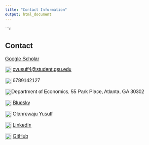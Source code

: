 ```yaml
---
title: "Contact Information"
output: html_document
---
```


<!-- Load Font Awesome -->
<link rel="stylesheet" href="https://cdnjs.cloudflare.com/ajax/libs/font-awesome/6.0.0-beta3/css/all.min.css">

```r

<div style="font-family: Arial, sans-serif; font-size: 16px;">
  <h2>Contact</h2>
  <p><i class="fas fa-graduation-cap" style="vertical-align:middle; width:20px; height:20px;"></i> <a href="https://scholar.google.com/citations?user=eL92kpYAAAAJ&hl=en">Google Scholar</a></p>
  <p><img src="https://img.icons8.com/ios-filled/50/000000/email.png" style="vertical-align:middle; width:20px; height:20px;"> <a href="mailto:oyusuff4@student.gsu.edu">oyusuff4@student.gsu.edu</a></p>
  <p><img src="https://img.icons8.com/ios-filled/50/000000/phone.png" style="vertical-align:middle; width:20px; height:20px;"> 6789142127</p>
  <p><img src="https://img.icons8.com/ios-filled/50/000000/marker.png" style="vertical-align:middle; width:20px; height:20px;">Department of Economics, 55 Park Place, Atlanta, GA 30302</p>
  <p><img src="https://img.icons8.com/ios-filled/50/000000/cloud.png" style="vertical-align:middle; width:20px; height:20px;"> <a href="https://bsky.app/profile/olayusuff.bsky.social">Bluesky</a></p>
  <p><img src="https://img.icons8.com/ios-filled/50/000000/twitter.png" style="vertical-align:middle; width:20px; height:20px;"> <a href="https://x.com/olayusuff14">Olanrewaju Yusuff</a></p>
  <p><img src="https://img.icons8.com/ios-filled/50/000000/linkedin.png" style="vertical-align:middle; width:20px; height:20px;"> <a href="https://www.linkedin.com/in/olanrewaju-yusuff-58417a19b/">LinkedIn</a></p>
  <p><img src="https://img.icons8.com/ios-filled/50/000000/github.png" style="vertical-align:middle; width:20px; height:20px;"> <a href="https://github.com/olanrewajuyusuffecon">GitHub</a></p>
</div>


